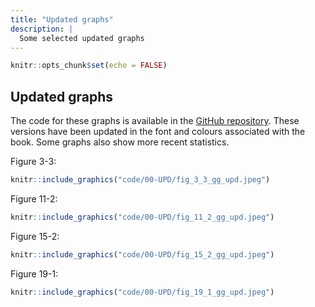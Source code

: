 ```yaml
---
title: "Updated graphs"
description: |
  Some selected updated graphs
---
```


```r
knitr::opts_chunk$set(echo = FALSE)
```

## Updated graphs

The code for these graphs is available in the [GitHub repository](https://github.com/covid-by-numbers/covid-by-numbers.github.io/tree/main/code/00-UPD). These versions have been updated in the font and colours associated with the book. Some graphs also show more recent statistics.

Figure 3-3:

```r
knitr::include_graphics("code/00-UPD/fig_3_3_gg_upd.jpeg")
```

Figure 11-2:

```r
knitr::include_graphics("code/00-UPD/fig_11_2_gg_upd.jpeg")
```

Figure 15-2:

```r
knitr::include_graphics("code/00-UPD/fig_15_2_gg_upd.jpeg")
```

Figure 19-1:

```r
knitr::include_graphics("code/00-UPD/fig_19_1_gg_upd.jpeg")
```
